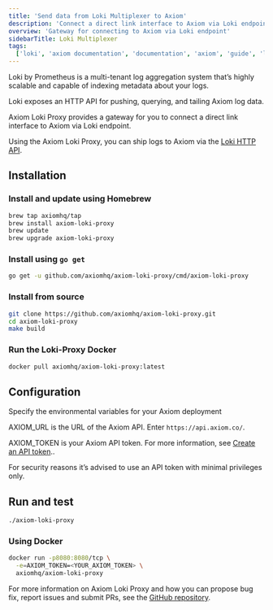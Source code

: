 ```yaml
---
title: 'Send data from Loki Multiplexer to Axiom'
description: 'Connect a direct link interface to Axiom via Loki endpoint.'
overview: 'Gateway for connecting to Axiom via Loki endpoint'
sidebarTitle: Loki Multiplexer
tags:
  ['loki', 'axiom documentation', 'documentation', 'axiom', 'guide', 'logs', 'loki logs', 'loki multiplexer', 'http api']
---
```


Loki by Prometheus is a multi-tenant log aggregation system that’s highly scalable and capable of indexing metadata about your logs.

Loki exposes an HTTP API for pushing, querying, and tailing Axiom log data.

Axiom Loki Proxy provides a gateway for you to connect a direct link interface to Axiom via Loki endpoint.

Using the Axiom Loki Proxy, you can ship logs to Axiom via the [Loki HTTP API](https://grafana.com/docs/loki/latest/reference/loki-http-api/#ingest-logs).

## Installation

### Install and update using Homebrew

```bash
brew tap axiomhq/tap
brew install axiom-loki-proxy
brew update
brew upgrade axiom-loki-proxy
```

### Install using `go get`

```bash
go get -u github.com/axiomhq/axiom-loki-proxy/cmd/axiom-loki-proxy
```

### Install from source

```bash
git clone https://github.com/axiomhq/axiom-loki-proxy.git
cd axiom-loki-proxy
make build
```

### Run the Loki-Proxy Docker

```bash
docker pull axiomhq/axiom-loki-proxy:latest
```

## Configuration

Specify the environmental variables for your Axiom deployment

AXIOM_URL is the URL of the Axiom API. Enter `https://api.axiom.co/`.

AXIOM_TOKEN is your Axiom API token. For more information, see [Create an API token](/reference/tokens)..

For security reasons it’s advised to use an API token with minimal privileges only.

## Run and test

```bash
./axiom-loki-proxy
```

### Using Docker

```bash
docker run -p8080:8080/tcp \
  -e=AXIOM_TOKEN=<YOUR_AXIOM_TOKEN> \
  axiomhq/axiom-loki-proxy

```

For more information on Axiom Loki Proxy and how you can propose bug fix, report issues and submit PRs, see the [GitHub repository](https://github.com/axiomhq/axiom-loki-proxy).
